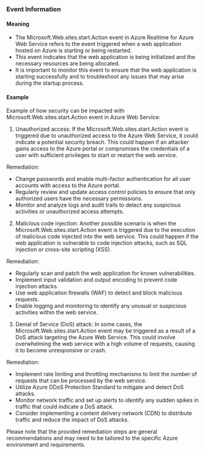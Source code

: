 
### Event Information

#### Meaning

- The Microsoft.Web.sites.start.Action event in Azure Realtime for Azure Web Service refers to the event triggered when a web application hosted on Azure is starting or being restarted.
- This event indicates that the web application is being initialized and the necessary resources are being allocated.
- It is important to monitor this event to ensure that the web application is starting successfully and to troubleshoot any issues that may arise during the startup process.

#### Example

Example of how security can be impacted with Microsoft.Web.sites.start.Action event in Azure Web Service:

1. Unauthorized access: If the Microsoft.Web.sites.start.Action event is triggered due to unauthorized access to the Azure Web Service, it could indicate a potential security breach. This could happen if an attacker gains access to the Azure portal or compromises the credentials of a user with sufficient privileges to start or restart the web service.

Remediation:
- Change passwords and enable multi-factor authentication for all user accounts with access to the Azure portal.
- Regularly review and update access control policies to ensure that only authorized users have the necessary permissions.
- Monitor and analyze logs and audit trails to detect any suspicious activities or unauthorized access attempts.

2. Malicious code injection: Another possible scenario is when the Microsoft.Web.sites.start.Action event is triggered due to the execution of malicious code injected into the web service. This could happen if the web application is vulnerable to code injection attacks, such as SQL injection or cross-site scripting (XSS).

Remediation:
- Regularly scan and patch the web application for known vulnerabilities.
- Implement input validation and output encoding to prevent code injection attacks.
- Use web application firewalls (WAF) to detect and block malicious requests.
- Enable logging and monitoring to identify any unusual or suspicious activities within the web service.

3. Denial of Service (DoS) attack: In some cases, the Microsoft.Web.sites.start.Action event may be triggered as a result of a DoS attack targeting the Azure Web Service. This could involve overwhelming the web service with a high volume of requests, causing it to become unresponsive or crash.

Remediation:
- Implement rate limiting and throttling mechanisms to limit the number of requests that can be processed by the web service.
- Utilize Azure DDoS Protection Standard to mitigate and detect DoS attacks.
- Monitor network traffic and set up alerts to identify any sudden spikes in traffic that could indicate a DoS attack.
- Consider implementing a content delivery network (CDN) to distribute traffic and reduce the impact of DoS attacks.

Please note that the provided remediation steps are general recommendations and may need to be tailored to the specific Azure environment and requirements.

